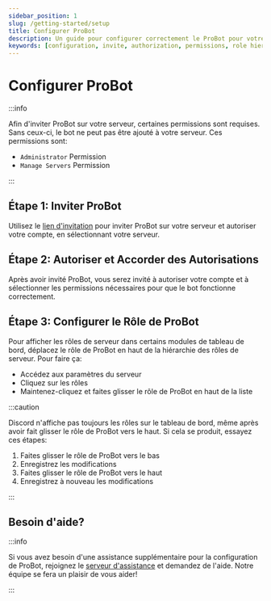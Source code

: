 ```yaml
---
sidebar_position: 1
slug: /getting-started/setup
title: Configurer ProBot
description: Un guide pour configurer correctement le ProBot pour votre serveur
keywords: [configuration, invite, authorization, permissions, role hierarchy]
---
```


# Configurer ProBot

:::info

Afin d'inviter ProBot sur votre serveur, certaines permissions sont requises. Sans ceux-ci, le bot ne peut pas être ajouté à votre serveur. Ces permissions sont:

- `Administrator` Permission 
- `Manage Servers` Permission

:::

## Étape 1: Inviter ProBot

Utilisez le [lien d'invitation](https://probot.io/invite) pour inviter ProBot sur votre serveur et autoriser votre compte, en sélectionnant votre serveur.

## Étape 2: Autoriser et Accorder des Autorisations

Après avoir invité ProBot, vous serez invité à autoriser votre compte et à sélectionner les permissions nécessaires pour que le bot fonctionne correctement.

## Étape 3: Configurer le Rôle de ProBot

Pour afficher les rôles de serveur dans certains modules de tableau de bord, déplacez le rôle de ProBot en haut de la hiérarchie des rôles de serveur. Pour faire ça:
- Accédez aux paramètres du serveur
- Cliquez sur les rôles
- Maintenez-cliquez et faites glisser le rôle de ProBot en haut de la liste

:::caution

Discord n'affiche pas toujours les rôles sur le tableau de bord, même après avoir fait glisser le rôle de ProBot vers le haut. Si cela se produit, essayez ces étapes:
1. Faites glisser le rôle de ProBot vers le bas
2. Enregistrez les modifications
3. Faites glisser le rôle de ProBot vers le haut
4. Enregistrez à nouveau les modifications

:::

## Besoin d'aide?

:::info

Si vous avez besoin d'une assistance supplémentaire pour la configuration de ProBot, rejoignez le [serveur d'assistance](https://discord.gg/probot) et demandez de l'aide. Notre équipe se fera un plaisir de vous aider!

:::
